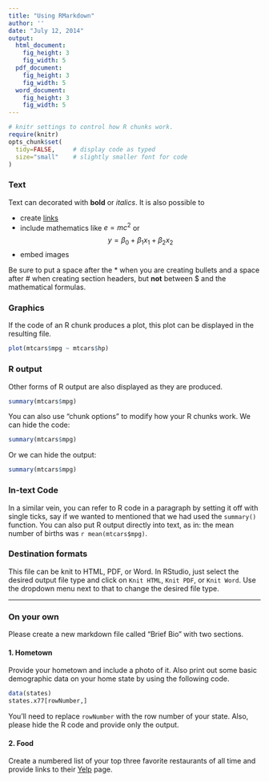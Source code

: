 ```yaml
---
title: "Using RMarkdown"
author: ''
date: "July 12, 2014"
output:
  html_document:
    fig_height: 3
    fig_width: 5
  pdf_document:
    fig_height: 3
    fig_width: 5
  word_document:
    fig_height: 3
    fig_width: 5
---
```



```r
# knitr settings to control how R chunks work.
require(knitr)
opts_chunk$set(
  tidy=FALSE,     # display code as typed
  size="small"    # slightly smaller font for code
)
```

### Text

Text can decorated with **bold** or *italics*.  It is also possible to 

* create [links](http://rmarkdown.rstudio.com/) 
* include mathematics like $e=mc^2$ or 
$$y = \beta_0 + \beta_1 x_1 + \beta_2 x_2$$
* embed images 

Be sure to put a space after the * when you are creating bullets and a space after # when 
creating section headers, but **not** between $ and the mathematical formulas.

### Graphics

If the code of an R chunk produces a plot, this plot can be displayed in the resulting file.

```r
plot(mtcars$mpg ~ mtcars$hp)
```

### R output
Other forms of R output are also displayed as they are produced.

```r
summary(mtcars$mpg)
```

You can also use "chunk options" to modify how your R chunks work.  We can hide the code:

```r
summary(mtcars$mpg)
```

Or we can hide the output:

```r
summary(mtcars$mpg)
```

### In-text Code

In a similar vein, you can refer to R code in a paragraph by setting it off with single
ticks, say if we wanted to mentioned that we had used the `summary()` function.  You can
also put R output directly into text, as in: the mean number of births was 
`r mean(mtcars$mpg)`.

### Destination formats

This file can be knit to HTML, PDF, or Word.  In RStudio, just select the desired 
output file type and click on `Knit HTML`, `Knit PDF`, or `Knit Word`.  Use the 
dropdown menu next to that to change the desired file type.

* * *

### On your own
Please create a new markdown file called "Brief Bio" with two sections.

#### 1. Hometown
Provide your hometown and include a photo of it.  Also print
out some basic demographic data on your home state by using the following code.

```r
data(states)
states.x77[rowNumber,]
```

You'll need to replace `rowNumber` with the row number of your state.  Also, please
hide the R code and provide only the output.

#### 2. Food
Create a numbered list of your top three favorite restaurants of all time and provide links
to their [Yelp](http://www.yelp.com/) page.

